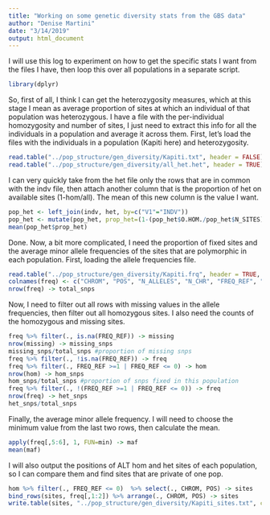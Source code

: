 ```yaml
---
title: "Working on some genetic diversity stats from the GBS data"
author: "Denise Martini"
date: "3/14/2019"
output: html_document
---
```


I will use this log to experiment on how to get the specific stats I want from the files I have, then loop this over all populations in a separate script. 

```r
library(dplyr)
```

So, first of all, I think I can get the heterozygosity measures, which at this stage I mean as average proportion of sites at which an individual of that population was heterozygous. I have a file with the per-individual homozygosity and number of sites, I just need to extract this info for all the individuals in a population and average it across them.
First, let's load the files with the individuals in a population (Kapiti here) and heterozygosity.

```r
read.table("../pop_structure/gen_diversity/Kapiti.txt", header = FALSE) -> indv
read.table("../pop_structure/gen_diversity/all_het.het", header = TRUE) -> het
```

I can very quickly take from the het file only the rows that are in common with the indv file, then attach another column that is the proportion of het on available sites (1-hom/all). The mean of this new column is the value I want.

```r
pop_het <- left_join(indv, het, by=c("V1"="INDV"))
pop_het <- mutate(pop_het, prop_het=(1-(pop_het$O.HOM./pop_het$N_SITES)))
mean(pop_het$prop_het)
```

Done. Now, a bit more complicated, I need the proportion of fixed sites and the average minor allele frequencies of the sites that are polymorphic in each population. First, loading the allele frequencies file.

```r
read.table("../pop_structure/gen_diversity/Kapiti.frq", header = TRUE, row.names = NULL) -> freq
colnames(freq) <- c("CHROM", "POS", "N_ALLELES", "N_CHR", "FREQ_REF", "FREQ_ALT")
nrow(freq) -> total_snps
```

Now, I need to filter out all rows with missing values in the allele frequencies, then filter out all homozygous sites. I also need the counts of the homozygous and missing sites.

```r
freq %>% filter(., is.na(FREQ_REF)) -> missing
nrow(missing) -> missing_snps
missing_snps/total_snps #proportion of missing snps
freq %>% filter(., !is.na(FREQ_REF)) -> freq
freq %>% filter(., FREQ_REF >=1 | FREQ_REF <= 0) -> hom
nrow(hom) -> hom_snps
hom_snps/total_snps #proportion of snps fixed in this population
freq %>% filter(., !(FREQ_REF >=1 | FREQ_REF <= 0)) -> freq
nrow(freq) -> het_snps
het_snps/total_snps
```

Finally, the average minor allele frequency. I will need to choose the minimum value from the last two rows, then calculate the mean.

```r
apply(freq[,5:6], 1, FUN=min) -> maf
mean(maf)
```

I will also output the positions of ALT hom and het sites of each population, so I can compare them and find sites that are private of one pop.

```r
hom %>% filter(., FREQ_REF <= 0)  %>% select(., CHROM, POS) -> sites
bind_rows(sites, freq[,1:2]) %>% arrange(., CHROM, POS) -> sites
write.table(sites, "../pop_structure/gen_diversity/Kapiti_sites.txt", col.names = FALSE, row.names = FALSE, sep = "\t", quote = FALSE)
```

